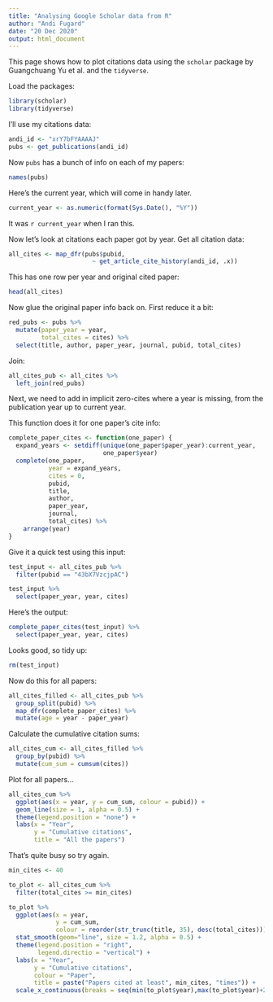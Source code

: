 ```yaml
---
title: "Analysing Google Scholar data from R"
author: "Andi Fugard"
date: "20 Dec 2020"
output: html_document
---
```


This page shows how to plot citations data using the `scholar` package by Guangchuang Yu et al. and the `tidyverse`.


Load the packages:


```r
library(scholar)
library(tidyverse)
```

I'll use my citations data:

```r
andi_id <- "xrY7bFYAAAAJ"
pubs <- get_publications(andi_id)
```

Now `pubs` has a bunch of info on each of my papers:

```r
names(pubs)
```

Here's the current year, which will come in handy later.

```r
current_year <- as.numeric(format(Sys.Date(), "%Y"))
```

It was `r current_year` when I ran this.

Now let's look at citations each paper got by year. Get all citation data:

```r
all_cites <- map_dfr(pubs$pubid,
                       ~ get_article_cite_history(andi_id, .x))
```

This has one row per year and original cited paper:

```r
head(all_cites)
```

Now glue the original paper info back on. First reduce it a bit:

```r
red_pubs <- pubs %>%
  mutate(paper_year = year,
         total_cites = cites) %>%
  select(title, author, paper_year, journal, pubid, total_cites)
```

Join:

```r
all_cites_pub <- all_cites %>%
  left_join(red_pubs)
```

Next, we need to add in implicit zero-cites where a year is missing, from the publication year up to current year.

This function does it for one paper's cite info:

```r
complete_paper_cites <- function(one_paper) {
  expand_years <- setdiff(unique(one_paper$paper_year):current_year,
                          one_paper$year)
  complete(one_paper,
           year = expand_years,
           cites = 0,
           pubid,
           title,
           author,
           paper_year,
           journal,
           total_cites) %>%
    arrange(year)  
} 
```

Give it a quick test using this input:

```r
test_input <- all_cites_pub %>%
  filter(pubid == "43bX7VzcjpAC")

test_input %>%
  select(paper_year, year, cites)
```

Here's the output:

```r
complete_paper_cites(test_input) %>%
  select(paper_year, year, cites)
```

Looks good, so tidy up:

```r
rm(test_input)
```

Now do this for all papers:

```r
all_cites_filled <- all_cites_pub %>%
  group_split(pubid) %>%
  map_dfr(complete_paper_cites) %>%
  mutate(age = year - paper_year)
```

Calculate the cumulative citation sums:

```r
all_cites_cum <- all_cites_filled %>%
  group_by(pubid) %>%
  mutate(cum_sum = cumsum(cites))
```

Plot for all papers...

```r
all_cites_cum %>%
  ggplot(aes(x = year, y = cum_sum, colour = pubid)) +
  geom_line(size = 1, alpha = 0.5) +
  theme(legend.position = "none") +
  labs(x = "Year",
       y = "Cumulative citations",
       title = "All the papers")
```

That's quite busy so try again.

```r
min_cites <- 40

to_plot <- all_cites_cum %>%
  filter(total_cites >= min_cites)

to_plot %>%
  ggplot(aes(x = year,
             y = cum_sum,
             colour = reorder(str_trunc(title, 35), desc(total_cites)))) +
  stat_smooth(geom="line", size = 1.2, alpha = 0.5) +
  theme(legend.position = "right",
        legend.directio = "vertical") +
  labs(x = "Year",
       y = "Cumulative citations",
       colour = "Paper",
       title = paste("Papers cited at least", min_cites, "times")) +
  scale_x_continuous(breaks = seq(min(to_plot$year),max(to_plot$year)+2, 2))
```


